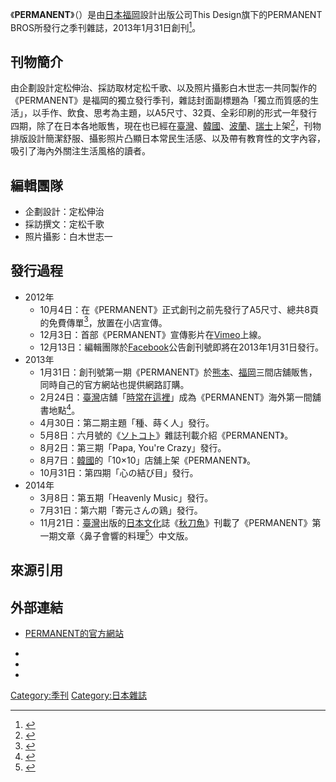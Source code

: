 {{Infobox Magazine
| 名稱      = PERMANENT
| 英文名    = パーマネント
| 標誌      = 
| 標誌大小  =
| 圖像      = Permanent Magazine.jpg
| 圖像大小  = 
| 圖像說明  = 季刊《PERMANENT》創刊號封面
| 主編      = 定松伸治
| 編輯      = 
| 編輯者    = 定松千歌
| 類別      = [[生活|生活]]、[[飲食|飲食]]、[[家庭|家庭]]
| 發行周期  = 季刊 
| 發行量    = 2,500本<ref>{{Cite web |url = http://motokurashi.com/smallbook-food-permanent/20150301 |title = 「PERMANENT」が紡ぐ、考え、食べ、生きるためのヒント |author = 立花実咲 |date = 2015年3月1日 |publisher = 灯台もと暮らし |language = ja |accessdate = 2016年1月11日 |quote = 現在の発行部数は2,500部。食にフォーカスした「PERMANENT」は、ウェブ上で映像を公開したり、取材先の方々を紹介する記事を配信しながら季刊誌として発行されています。雑誌は一部書店や小売店、またオンラインで購入することができます。 |archive-date = 2016年1月3日 |archive-url = https://web.archive.org/web/20160103081502/http://motokurashi.com/smallbook-food-permanent/20150301 |dead-url = no }}</ref>
| 創辦人    = 
| 出版者    = PERMANENT BROS
| 實際發行量= 
| 滯銷量    = 
| 總發行量  = 
| 創刊日期  = 2013年1月31日
| 首發日期  = 
| 最後發行日期  = 
| 公司      = This Design
| 創刊地區  = {{JPN}}
| 總部所在地= [[File:Emblem_of_Fukuoka,_Fukuoka.svg|22px]][[福岡市|福岡市]]南區長丘4-7-15 
| 語言      = [[日本語|日本語]]
| 網站      = http://permanentbros.com
| issn      = 
| oclc           = 
}}

《'''PERMANENT'''》（{{jpn|j=|hg=パーマネント|rm=|f=h}}）是由[[日本|日本]][[福岡|福岡]]設計出版公司This Design旗下的PERMANENT BROS所發行之季刊雜誌，2013年1月31日創刊<ref>{{Cite web |url = http://prefab.jp/post/390 |title = 「食べること」を考える季刊誌「PERMANENT」、1.31（木）創刊 |author = 三迫太郎 |date = 2013年1月31日 |publisher = Prefab |language = ja |accessdate = 2016年1月11日 |quote = 福岡のアートディレクター・THIS DESIGNのサダマツシンジさん・定松千歌さんが手がけた、「食べること」を考える季刊誌「PERMANENT」が本日創刊されました。 |archive-url = https://web.archive.org/web/20160306184806/http://prefab.jp/post/390 |archive-date = 2016年3月6日 |dead-url = yes }}</ref>。

==刊物簡介==
由企劃設計定松伸治、採訪取材定松千歌、以及照片攝影白木世志一共同製作的《PERMANENT》是福岡的獨立發行季刊，雜誌封面副標題為「獨立而質感的生活」，以手作、飲食、思考為主題，以A5尺寸、32頁、全彩印刷的形式一年發行四期，除了在日本各地販售，現在也已經在[[臺灣|臺灣]]、[[韓國|韓國]]、[[波蘭|波蘭]]、[[瑞士|瑞士]]上架<ref>{{Cite web |url = http://permanentbros.com/shop-list |title = Shop List |author =  |date =  |publisher = PERMANENT |language = ja |accessdate = 2016年1月11日 |quote =  |archive-date = 2015年12月22日 |archive-url = https://web.archive.org/web/20151222223608/http://permanentbros.com/shop-list |dead-url = no }}</ref>，刊物排版設計簡潔舒服、攝影照片凸顯日本常民生活感、以及帶有教育性的文字內容，吸引了海內外關注生活風格的讀者。

==編輯團隊==
*企劃設計：定松伸治
*採訪撰文：定松千歌
*照片攝影：白木世志一

==發行過程==
*2012年
**10月4日：在《PERMANENT》正式創刊之前先發行了A5尺寸、總共8頁的免費傳單<ref>{{Cite web |url = https://www.facebook.com/PRMNNT/photos/a.289190764511047.62808.200090513421073/336780643085392/?type=3&theater |title = PERMANENTのリーフレットが出来ました |author = Permanent |date = 2012年10月4日 |publisher = Facebook |language = ja |accessdate = 2016年1月31日 |quote = これは、主に、ショップに置かせて戴いたり、取材依頼や、私たちのことを話すときに、聞いた方が少しでもイメージしやすいだろうと考え制作したものです。どこかで見かけたら、あなたの大切な人に渡してください。よろしくお願いいたします。 |archive-date = 2019年2月17日 |archive-url = https://web.archive.org/web/20190217122102/https://www.facebook.com/PRMNNT/photos/a.289190764511047.62808.200090513421073/336780643085392/?type=3&theater |dead-url = no }}</ref>，放置在小店宣傳。
**12月3日：首部《PERMANENT》宣傳影片在[[Vimeo|Vimeo]]上線。
**12月13日：編輯團隊於[[Facebook|Facebook]]公告創刊號即將在2013年1月31日發行。
*2013年
**1月31日：創刊號第一期《PERMANENT》於[[熊本縣|熊本]]、[[福岡|福岡]]三間店舖販售，同時自己的官方網站也提供網路訂購。
**2月24日：[[臺灣|臺灣]]店舖「[[時常在這裡|時常在這裡]]」成為《PERMANENT》海外第一間舖書地點<ref>{{Cite web |url = https://www.facebook.com/PRMNNT/posts/157607807727021 |title = PERMANENTが海を渡りました |author = PERMANENT |date = 2013年2月24日 |publisher = Facebook |language = ja |accessdate = 2016年1月11日 |quote =  |archive-date = 2019年2月17日 |archive-url = https://web.archive.org/web/20190217122102/https://www.facebook.com/PRMNNT/posts/157607807727021 |dead-url = no }}</ref>。
**4月30日：第二期主題「種、蒔く人」發行。
**5月8日：六月號的《[[ソトコト|ソトコト]]》雜誌刊載介紹《PERMANENT》。
**8月2日：第三期「Papa, You're Crazy」發行。
**8月7日：[[韓國|韓國]]的「10×10」店舖上架《PERMANENT》。
**10月31日：第四期「心の結び目」發行。
*2014年
**3月8日：第五期「Heavenly Music」發行。
**7月31日：第六期「寄元さんの鶏」發行。
**11月21日：[[臺灣|臺灣]]出版的[[日本文化|日本文化]]誌《[[秋刀魚_(雜誌)|秋刀魚]]》刊載了《PERMANENT》第一期文章〈鼻子會響的料理<ref>{{Cite web |url = http://theqiudaoyu.tumblr.com/post/104204545661 |title = 鼻子會響的料理 |author = 許哲寧 |date = 2014年12月2日 |publisher = 秋刀魚 |language = zh-tw |accessdate = 2016年1月11日 |quote = 到底甚麼是「鼻子會響的料理」？來自福岡的季刊《PERMANENT》是編輯每期必定收藏的小雜誌，故事環繞在吃飯、料理、和對生活的種種思考，於是《秋刀魚》第1期「日本100」便私心地收錄翻譯了他們的文章「鼻が鳴る」，聊一位畫家25年來研究實驗的鍋物，和他對食物的幽默哲理。 |deadurl = yes |archiveurl = https://archive.is/20160111080554/http://theqiudaoyu.tumblr.com/post/104204545661 |archivedate = 2016年1月11日 }}</ref>〉中文版。

==來源引用==
{{reflist|2}}

==外部連結==
*{{ja}}[http://permanentbros.com PERMANENT的官方網站]{{Wayback|url=http://permanentbros.com/ |date=20160109170404 }}
*{{ja}}{{Facebook|PRMNNT}}
*{{ja}}{{Twitter|permanent_bros}}
*{{ja}}{{Vimeo|permanent}}

[[Category:季刊|Category:季刊]]
[[Category:日本雜誌|Category:日本雜誌]]